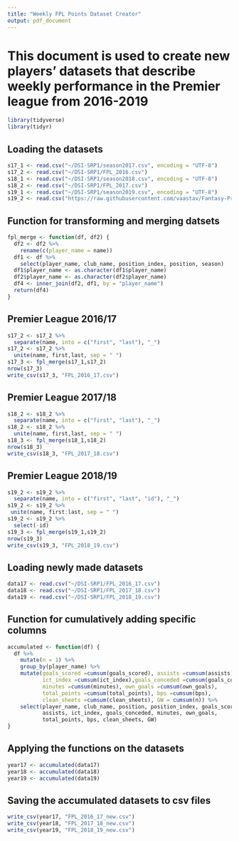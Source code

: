 ```yaml
---
title: "Weekly FPL Points Dataset Creator"
output: pdf_document
---
```



# This document is used to create new players' datasets that describe weekly performance in the Premier league from 2016-2019

```r
library(tidyverse)
library(tidyr)
```

## Loading the datasets

```r
s17_1 <- read.csv("~/DSI-SRP1/season2017.csv", encoding = "UTF-8")
s17_2 <- read.csv("~/DSI-SRP1/FPL_2016.csv")
s18_1 <- read.csv("~/DSI-SRP1/season2018.csv", encoding = "UTF-8")
s18_2 <- read.csv("~/DSI-SRP1/FPL_2017.csv")
s19_1 <- read.csv("~/DSI-SRP1/season2019.csv", encoding = "UTF-8")
s19_2 <- read.csv("https://raw.githubusercontent.com/vaastav/Fantasy-Premier-League/master/data/2018-19/gws/merged_gw.csv")
```

## Function for transforming and merging datsets

```r
fpl_merge <- function(df, df2) {
  df2 <- df2 %>% 
    rename(c(player_name = name))
  df1 <- df %>% 
    select(player_name, club_name, position_index, position, season)
  df1$player_name <- as.character(df1$player_name)
  df2$player_name <- as.character(df2$player_name)
  df4 <- inner_join(df2, df1, by = "player_name")
  return(df4)
}

```

## Premier League 2016/17

```r
s17_2 <- s17_2 %>% 
  separate(name, into = c("first", "last"), "_")
s17_2 <- s17_2 %>% 
  unite(name, first,last, sep = " ")
s17_3 <- fpl_merge(s17_1,s17_2)
nrow(s17_3)
write_csv(s17_3, "FPL_2016_17.csv")
```


## Premier League 2017/18
```r
s18_2 <- s18_2 %>% 
  separate(name, into = c("first", "last"), "_")
s18_2 <- s18_2 %>% 
  unite(name, first,last, sep = " ")
s18_3 <- fpl_merge(s18_1,s18_2)
nrow(s18_3)
write_csv(s18_3, "FPL_2017_18.csv")
```

## Premier League 2018/19

```r
s19_2 <- s19_2 %>% 
  separate(name, into = c("first", "last", "id"), "_")
s19_2 <- s19_2 %>% 
 unite(name, first:last, sep = " ")
s19_2 <- s19_2 %>% 
  select(-id)
s19_3 <- fpl_merge(s19_1,s19_2)
nrow(s19_3)
write_csv(s19_3, "FPL_2018_19.csv")

```

## Loading newly made datasets

```r
data17 <- read.csv("~/DSI-SRP1/FPL_2016_17.csv")
data18 <- read.csv("~/DSI-SRP1/FPL_2017_18.csv")
data19 <- read.csv("~/DSI-SRP1/FPL_2018_19.csv")
```

## Function for cumulatively adding specific columns

```r
accumulated <- function(df) {
  df %>%
    mutate(n = 1) %>% 
    group_by(player_name) %>% 
    mutate(goals_scored =cumsum(goals_scored), assists =cumsum(assists),
           ict_index =cumsum(ict_index),goals_conceded =cumsum(goals_conceded),
           minutes =cumsum(minutes), own_goals =cumsum(own_goals), 
           total_points =cumsum(total_points), bps =cumsum(bps),
           clean_sheets =cumsum(clean_sheets), GW = cumsum(n)) %>% 
    select(player_name, club_name, position, position_index, goals_scored,
           assists, ict_index, goals_conceded, minutes, own_goals,
           total_points, bps, clean_sheets, GW)
}
```

## Applying the functions on the datasets

```r
year17 <- accumulated(data17)
year18 <- accumulated(data18)
year19 <- accumulated(data19)
```

## Saving the accumulated datasets to csv files

```r
write_csv(year17, "FPL_2016_17_new.csv")
write_csv(year18, "FPL_2017_18_new.csv")
write_csv(year19, "FPL_2018_19_new.csv")
```

